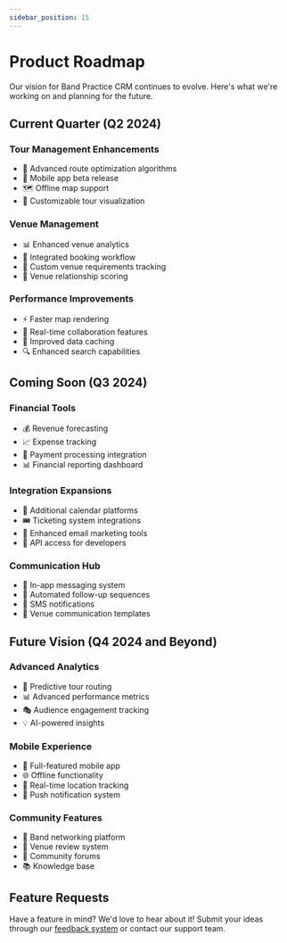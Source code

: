 ```yaml
---
sidebar_position: 15
---
```


# Product Roadmap

Our vision for Band Practice CRM continues to evolve. Here's what we're working on and planning for the future.

## Current Quarter (Q2 2024)

### Tour Management Enhancements
- 🚀 Advanced route optimization algorithms
- 📱 Mobile app beta release
- 🗺️ Offline map support
- 🎨 Customizable tour visualization

### Venue Management
- 📊 Enhanced venue analytics
- 🤝 Integrated booking workflow
- 📝 Custom venue requirements tracking
- 🏢 Venue relationship scoring

### Performance Improvements
- ⚡ Faster map rendering
- 🔄 Real-time collaboration features
- 💾 Improved data caching
- 🔍 Enhanced search capabilities

## Coming Soon (Q3 2024)

### Financial Tools
- 💰 Revenue forecasting
- 📈 Expense tracking
- 🏦 Payment processing integration
- 📊 Financial reporting dashboard

### Integration Expansions
- 📅 Additional calendar platforms
- 🎟️ Ticketing system integrations
- 📧 Enhanced email marketing tools
- 🤖 API access for developers

### Communication Hub
- 💬 In-app messaging system
- 📨 Automated follow-up sequences
- 📱 SMS notifications
- 🤝 Venue communication templates

## Future Vision (Q4 2024 and Beyond)

### Advanced Analytics
- 🎯 Predictive tour routing
- 📊 Advanced performance metrics
- 🎭 Audience engagement tracking
- 💡 AI-powered insights

### Mobile Experience
- 📱 Full-featured mobile app
- 🌐 Offline functionality
- 📍 Real-time location tracking
- 🔔 Push notification system

### Community Features
- 👥 Band networking platform
- 🤝 Venue review system
- 💬 Community forums
- 📚 Knowledge base

## Feature Requests

Have a feature in mind? We'd love to hear about it! Submit your ideas through our [feedback system](/feedback) or contact our support team. 